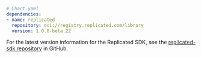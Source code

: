 ```yaml
# Chart.yaml
dependencies:
- name: replicated
  repository: oci://registry.replicated.com/library
  version: 1.0.0-beta.22
```

For the latest version information for the Replicated SDK, see the [replicated-sdk repository](https://github.com/replicatedhq/replicated-sdk/tags) in GitHub.
